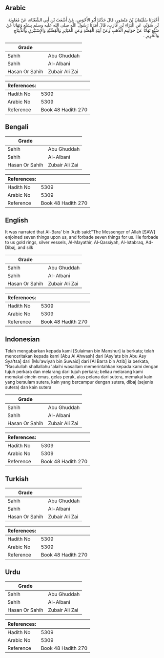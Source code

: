 ## Arabic


<div dir="rtl" lang="ar" style={{fontSize:'larger',backgroundColor:'#f8f9fa',padding:20}}>
أَخْبَرَنَا سُلَيْمَانُ بْنُ مَنْصُورٍ، قَالَ حَدَّثَنَا أَبُو الأَحْوَصِ، عَنْ أَشْعَثَ بْنِ أَبِي الشَّعْثَاءِ، عَنْ مُعَاوِيَةَ بْنِ سُوَيْدٍ، عَنِ الْبَرَاءِ بْنِ عَازِبٍ، قَالَ أَمَرَنَا رَسُولُ اللَّهِ صلى الله عليه وسلم بِسَبْعٍ وَنَهَانَا عَنْ سَبْعٍ نَهَانَا عَنْ خَوَاتِيمِ الذَّهَبِ وَعَنْ آنِيَةِ الْفِضَّةِ وَعَنِ الْمَيَاثِرِ وَالْقِسِّيَّةِ وَالإِسْتَبْرَقِ وَالدِّيبَاجِ وَالْحَرِيرِ ‏.‏
</div>
<div style={{backgroundColor:'#f8f9fa',padding:20, marginBottom: 10}}><table> <thead> <tr> <th>Grade</th> <th></th> </tr> </thead> <tbody> <tr><td>Sahih</td><td>Abu Ghuddah</td></tr><tr><td>Sahih</td><td>Al-Albani</td></tr><tr><td>Hasan Or Sahih</td><td>Zubair Ali Zai</td></tr></tbody></table><table> <thead> <tr> <th>References:</th> <th></th> </tr> </thead> <tbody><tr><td>Hadith No</td><td>5309</td></tr><tr><td>Arabic No</td><td>5309</td></tr><tr><td>Reference</td><td>Book 48 Hadith 270</td></tr></tbody></table></div>

## Bengali


<div dir="ltr" lang="bn" style={{fontSize:'larger',backgroundColor:'#f8f9fa',padding:20}}>

</div>
<div style={{backgroundColor:'#f8f9fa',padding:20, marginBottom: 10}}><table> <thead> <tr> <th>Grade</th> <th></th> </tr> </thead> <tbody> <tr><td>Sahih</td><td>Abu Ghuddah</td></tr><tr><td>Sahih</td><td>Al-Albani</td></tr><tr><td>Hasan Or Sahih</td><td>Zubair Ali Zai</td></tr></tbody></table><table> <thead> <tr> <th>References:</th> <th></th> </tr> </thead> <tbody><tr><td>Hadith No</td><td>5309</td></tr><tr><td>Arabic No</td><td>5309</td></tr><tr><td>Reference</td><td>Book 48 Hadith 270</td></tr></tbody></table></div>

## English


<div dir="ltr" lang="en" style={{fontSize:'larger',backgroundColor:'#f8f9fa',padding:20}}>
It was narrated that Al-Bara' bin 'Azib said:"The Messenger of Allah [SAW] enjoined seven things upon us, and forbade seven things for us. He forbade to us gold rings, silver vessels, Al-Mayathir, Al-Qassiyah, Al-Istabraq, Ad-Dibaj, and silk
</div>
<div style={{backgroundColor:'#f8f9fa',padding:20, marginBottom: 10}}><table> <thead> <tr> <th>Grade</th> <th></th> </tr> </thead> <tbody> <tr><td>Sahih</td><td>Abu Ghuddah</td></tr><tr><td>Sahih</td><td>Al-Albani</td></tr><tr><td>Hasan Or Sahih</td><td>Zubair Ali Zai</td></tr></tbody></table><table> <thead> <tr> <th>References:</th> <th></th> </tr> </thead> <tbody><tr><td>Hadith No</td><td>5309</td></tr><tr><td>Arabic No</td><td>5309</td></tr><tr><td>Reference</td><td>Book 48 Hadith 270</td></tr></tbody></table></div>

## Indonesian


<div dir="ltr" lang="id" style={{fontSize:'larger',backgroundColor:'#f8f9fa',padding:20}}>
Telah mengabarkan kepada kami [Sulaiman bin Manshur] ia berkata; telah menceritakan kepada kami [Abu Al Ahwash] dari [Asy'ats bin Abu Asy Sya'tsa] dari [Mu'awiyah bin Suwaid] dari [Al Barra bin Azib] ia berkata, "Rasulullah shallallahu 'alaihi wasallam memerintahkan kepada kami dengan tujuh perkara dan melarang dari tujuh perkara; beliau melarang kami memakai cincin emas, gelas perak, alas pelana dari sutera, memakai kain yang bersulam sutera, kain yang bercampur dengan sutera, dibaj (sejenis sutera) dan kain sutera
</div>
<div style={{backgroundColor:'#f8f9fa',padding:20, marginBottom: 10}}><table> <thead> <tr> <th>Grade</th> <th></th> </tr> </thead> <tbody> <tr><td>Sahih</td><td>Abu Ghuddah</td></tr><tr><td>Sahih</td><td>Al-Albani</td></tr><tr><td>Hasan Or Sahih</td><td>Zubair Ali Zai</td></tr></tbody></table><table> <thead> <tr> <th>References:</th> <th></th> </tr> </thead> <tbody><tr><td>Hadith No</td><td>5309</td></tr><tr><td>Arabic No</td><td>5309</td></tr><tr><td>Reference</td><td>Book 48 Hadith 270</td></tr></tbody></table></div>

## Turkish


<div dir="ltr" lang="tr" style={{fontSize:'larger',backgroundColor:'#f8f9fa',padding:20}}>

</div>
<div style={{backgroundColor:'#f8f9fa',padding:20, marginBottom: 10}}><table> <thead> <tr> <th>Grade</th> <th></th> </tr> </thead> <tbody> <tr><td>Sahih</td><td>Abu Ghuddah</td></tr><tr><td>Sahih</td><td>Al-Albani</td></tr><tr><td>Hasan Or Sahih</td><td>Zubair Ali Zai</td></tr></tbody></table><table> <thead> <tr> <th>References:</th> <th></th> </tr> </thead> <tbody><tr><td>Hadith No</td><td>5309</td></tr><tr><td>Arabic No</td><td>5309</td></tr><tr><td>Reference</td><td>Book 48 Hadith 270</td></tr></tbody></table></div>

## Urdu


<div dir="rtl" lang="ur" style={{fontSize:'larger',backgroundColor:'#f8f9fa',padding:20}}>

</div>
<div style={{backgroundColor:'#f8f9fa',padding:20, marginBottom: 10}}><table> <thead> <tr> <th>Grade</th> <th></th> </tr> </thead> <tbody> <tr><td>Sahih</td><td>Abu Ghuddah</td></tr><tr><td>Sahih</td><td>Al-Albani</td></tr><tr><td>Hasan Or Sahih</td><td>Zubair Ali Zai</td></tr></tbody></table><table> <thead> <tr> <th>References:</th> <th></th> </tr> </thead> <tbody><tr><td>Hadith No</td><td>5309</td></tr><tr><td>Arabic No</td><td>5309</td></tr><tr><td>Reference</td><td>Book 48 Hadith 270</td></tr></tbody></table></div>